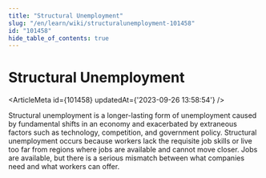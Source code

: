 ```yaml
---
title: "Structural Unemployment"
slug: "/en/learn/wiki/structuralunemployment-101458"
id: "101458"
hide_table_of_contents: true
---
```



# Structural Unemployment

<ArticleMeta id={101458} updatedAt={'2023-09-26 13:58:54'} />
<div className='border-solid border-b border-t-0 my-4 border-[var(--ifm-color-gray-300)]' />

Structural unemployment is a longer-lasting form of unemployment caused by fundamental shifts in an economy and exacerbated by extraneous factors such as technology, competition, and government policy. Structural unemployment occurs because workers lack the requisite job skills or live too far from regions where jobs are available and cannot move closer. Jobs are available, but there is a serious mismatch between what companies need and what workers can offer.
